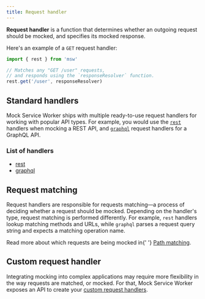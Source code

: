 ```yaml
---
title: Request handler
---
```


**Request handler** is a function that determines whether an outgoing request should be mocked, and specifies its mocked response.

Here's an example of a `GET` request handler:

```js
import { rest } from 'msw'

// Matches any "GET /user" requests,
// and responds using the `responseResolver` function.
rest.get('/user', responseResolver)
```

## Standard handlers

Mock Service Worker ships with multiple ready-to-use request handlers for working with popular API types. For example, you would use the [`rest`](/docs/api/rest) handlers when mocking a REST API, and [`graphql`](/docs/api/graphql) request handlers for a GraphQL API.

### List of handlers

- [rest](/docs/api/rest)
- [graphql](/docs/api/graphql)

## Request matching

Request handlers are responsible for requests matching—a process of deciding whether a request should be mocked. Depending on the handler's type, request matching is performed differently. For example, `rest` handlers lookup matching methods and URLs, while `graphql` parses a request query string and expects a matching operation name.

<Hint>
  Read more about which requests are being mocked in{' '}
  <a href="/docs/basics/path-matching">Path matching</a>.
</Hint>

## Custom request handler

Integrating mocking into complex applications may require more flexibility in the way requests are matched, or mocked. For that, Mock Service Worker exposes an API to create your [custom request handlers](/docs/advanced/custom-request-handler).
